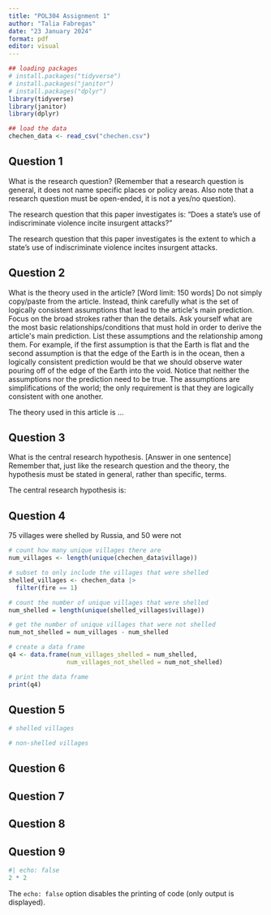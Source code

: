```yaml
---
title: "POL304 Assignment 1"
author: "Talia Fabregas"
date: "23 January 2024"
format: pdf
editor: visual
---
```


```r
## loading packages
# install.packages("tidyverse")
# install.packages("janitor")
# install.packages("dplyr")
library(tidyverse)
library(janitor)
library(dplyr)

## load the data
chechen_data <- read_csv("chechen.csv")
```

## Question 1

What is the research question? (Remember that a research question is general, it does not name specific places or policy areas. Also note that a research question must be open-ended, it is not a yes/no question).

The research question that this paper investigates is: "Does a state's use of indiscriminate violence incite insurgent attacks?"

The research question that this paper investigates is the extent to which a state's use of indiscriminate violence incites insurgent attacks.

## Question 2

What is the theory used in the article? \[Word limit: 150 words\] Do not simply copy/paste from the article. Instead, think carefully what is the set of logically consistent assumptions that lead to the article\'s main prediction. Focus on the broad strokes rather than the details. Ask yourself what are the most basic relationships/conditions that must hold in order to derive the article\'s main prediction. List these assumptions and the relationship among them. For example, if the first assumption is that the Earth is flat and the second assumption is that the edge of the Earth is in the ocean, then a logically consistent prediction would be that we should observe water pouring off of the edge of the Earth into the void. Notice that neither the assumptions nor the prediction need to be true. The assumptions are simplifications of the world; the only requirement is that they are logically consistent with one another.

The theory used in this article is ...

## Question 3

What is the central research hypothesis. \[Answer in one sentence\] Remember that, just like the research question and the theory, the hypothesis must be stated in general, rather than specific, terms.

The central research hypothesis is:

## Question 4

75 villages were shelled by Russia, and 50 were not

```r
# count how many unique villages there are
num_villages <- length(unique(chechen_data$village))

# subset to only include the villages that were shelled
shelled_villages <- chechen_data |>
  filter(fire == 1)

# count the number of unique villages that were shelled
num_shelled = length(unique(shelled_villages$village))

# get the number of unique villages that were not shelled
num_not_shelled = num_villages - num_shelled

# create a data frame
q4 <- data.frame(num_villages_shelled = num_shelled,
                num_villages_not_shelled = num_not_shelled)

# print the data frame
print(q4)
```

## Question 5

```r
# shelled villages

# non-shelled villages
```

## Question 6

## Question 7

## Question 8

## Question 9

```r
#| echo: false
2 * 2
```

The `echo: false` option disables the printing of code (only output is displayed).
